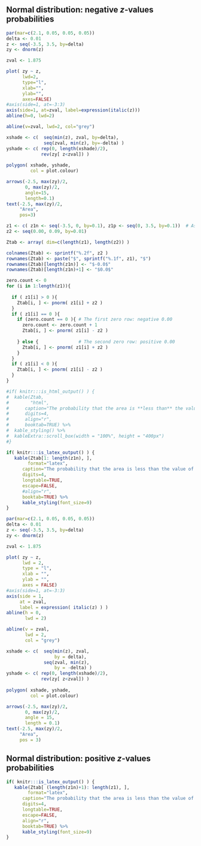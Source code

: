 
<!-- ```{r echo=FALSE, fig.width=2.2, fig.height=0.9, fig.align="center"} -->
<!-- par(mar=c(2.1, 0.05, 0.05, 0.05)) -->
<!-- delta <- 0.01 -->
<!-- z <- seq(-3.5, 3.5, by=delta) -->
<!-- zy <- dnorm(z) -->

<!-- zval <- 1.875 -->

<!-- plot( zy ~ z, -->
<!--       lwd=2, -->
<!--       type="l", -->
<!--       xlab="", -->
<!--       ylab="", -->
<!--       axes=FALSE) -->
<!-- #axis(side=1, at=-3:3) -->
<!-- axis(side=1, at=zval, label=expression(italic(z))) -->
<!-- abline(h=0, lwd=2) -->

<!-- abline(v=zval, lwd=2, col="grey") -->

<!-- xshade <- c(  seq(min(z), zval, by=delta), -->
<!--               seq(zval, min(z), by=-delta) ) -->
<!-- yshade <- c( rep(0, length(xshade)/2), -->
<!--              rev(zy[ z<zval]) ) -->

<!-- polygon( xshade, yshade, col="wheat") -->

<!-- arrows(-2.5, max(zy)/2, -->
<!--        0, max(zy)/2,  -->
<!--        angle=15, -->
<!--        length=0.1) -->
<!-- text(-2.5, max(zy)/2,  -->
<!--      "Area", -->
<!--      pos=3) -->
<!-- ``` -->

<!-- \small The table gives the probability (area) that a $z$-score is **less** than the $z$-score looked up. -->
<!-- For example:  -->
<!-- Look up $z = 1.87$; the area *less than* $z=1.87$ is about 0.9693, -->
<!-- or about 96.9%. -->

<!-- ```{r AppendixTables, echo=FALSE} -->
<!-- z1 <- c( z1n <- seq(-3.5, 0, by=0.1), z1p <- seq(0, 3.5, by=0.1))  # As zero gets two rows: pos and neg -->
<!-- z2 <- seq(0.00, 0.09, by=0.01) -->

<!-- Ztab <- array( dim=c(length(z1), length(z2)) )   -->

<!-- colnames(Ztab) <- sprintf("%.2f", z2 ) -->
<!-- rownames(Ztab) <- sprintf("%.1f", z1) -->
<!-- rownames(Ztab)[length(z1n)] <- "-0.0" -->
<!-- rownames(Ztab)[length(z1n)+1] <- "0.0" -->

<!-- zero.count <- 0 -->
<!-- for (i in 1:length(z1)){ -->

<!--   if ( z1[i] > 0 ){ -->
<!--     Ztab[i, ] <- pnorm( z1[i] + z2 ) -->
<!--   }  -->
<!--   if ( z1[i] == 0 ){ -->
<!--     if (zero.count == 0 ){ # The first zero row: negative 0.00 -->
<!--       zero.count <- zero.count + 1  -->
<!--       Ztab[i, ] <- pnorm( z1[i] - z2 ) -->

<!--     } else {               # The second zero row: positive 0.00 -->
<!--       Ztab[i, ] <- pnorm( z1[i] + z2 ) -->
<!--     } -->
<!--   } -->
<!--   if ( z1[i] < 0 ){ -->
<!--     Ztab[i, ] <- pnorm( z1[i] - z2 ) -->
<!--   } -->
<!-- } -->

<!-- #if( knitr:::is_html_output() ) { -->
<!-- #  kable(Ztab, -->
<!-- #        "html", -->
<!-- #      caption="The probability that the area is **less than** the value of $z$ that is looked up", -->
<!-- #      digits=4, -->
<!-- #      align="r", -->
<!-- #      booktab=TRUE) %>% -->
<!-- #  kable_styling() %>% -->
<!-- #  kableExtra::scroll_box(width = "100%", height = "400px") -->
<!-- #} -->
<!-- if( knitr:::is_latex_output() ) { -->
<!--    kable(Ztab, -->
<!--         format="latex", -->
<!--       caption="The probability that the area is less than the value of $z$ that is looked up", -->
<!--       digits=4, -->
<!--       longtable=TRUE, -->
<!--       align="r", -->
<!--       booktab=TRUE) %>% -->
<!--       kable_styling(font_size=9, latex_options="repeat_header") -->
<!-- } -->
<!-- ``` -->



\pagebreak
\null
\pagebreak

## Normal distribution: negative $z$-values probabilities {#ZTablesNEG}

```r
par(mar=c(2.1, 0.05, 0.05, 0.05))
delta <- 0.01
z <- seq(-3.5, 3.5, by=delta)
zy <- dnorm(z)

zval <- 1.875

plot( zy ~ z,
      lwd=2,
      type="l",
      xlab="",
      ylab="",
      axes=FALSE)
#axis(side=1, at=-3:3)
axis(side=1, at=zval, label=expression(italic(z)))
abline(h=0, lwd=2)

abline(v=zval, lwd=2, col="grey")

xshade <- c(  seq(min(z), zval, by=delta),
              seq(zval, min(z), by=-delta) )
yshade <- c( rep(0, length(xshade)/2),
             rev(zy[ z<zval]) )
            
polygon( xshade, yshade, 
         col = plot.colour)

arrows(-2.5, max(zy)/2,
       0, max(zy)/2, 
       angle=15,
       length=0.1)
text(-2.5, max(zy)/2, 
     "Area",
     pos=3)
```




\begin{small}
The table gives the probability (area) that a $z$-score is \textbf{less} than the $z$-score looked up.
For example: 
Look up $z = -1.87$; the area \textit{less than} $z=-1.87$ is about 0.0307,
or about 3.07\%.
\end{small}

```r
z1 <- c( z1n <- seq(-3.5, 0, by=0.1), z1p <- seq(0, 3.5, by=0.1))  # As zero gets two rows: pos and neg
z2 <- seq(0.00, 0.09, by=0.01)

Ztab <- array( dim=c(length(z1), length(z2)) )  

colnames(Ztab) <- sprintf("%.2f", z2 )
rownames(Ztab) <- paste("$", sprintf("%.1f", z1), "$")
rownames(Ztab)[length(z1n)] <- "$-0.0$"
rownames(Ztab)[length(z1n)+1] <- "$0.0$"

zero.count <- 0
for (i in 1:length(z1)){
  
  if ( z1[i] > 0 ){
    Ztab[i, ] <- pnorm( z1[i] + z2 )
  } 
  if ( z1[i] == 0 ){
    if (zero.count == 0 ){ # The first zero row: negative 0.00
      zero.count <- zero.count + 1 
      Ztab[i, ] <- pnorm( z1[i] - z2 )
      
    } else {               # The second zero row: positive 0.00
      Ztab[i, ] <- pnorm( z1[i] + z2 )
    }
  }
  if ( z1[i] < 0 ){
    Ztab[i, ] <- pnorm( z1[i] - z2 )
  }
}

#if( knitr:::is_html_output() ) {
#  kable(Ztab,
#        "html",
#      caption="The probability that the area is **less than** the value of $z$ that is looked up",
#      digits=4,
#      align="r",
#      booktab=TRUE) %>%
#  kable_styling() %>%
#  kableExtra::scroll_box(width = "100%", height = "400px")
#}
```

```r

if( knitr:::is_latex_output() ) {
   kable(Ztab[1: length(z1n), ],
        format="latex",
      caption="The probability that the area is less than the value of $z$ that is looked up",
      digits=4,
      longtable=TRUE,
      escape=FALSE,
      #align="r",
      booktab=TRUE) %>%
      kable_styling(font_size=9)        
}
```





\pagebreak


```r
par(mar=c(2.1, 0.05, 0.05, 0.05))
delta <- 0.01
z <- seq(-3.5, 3.5, by=delta)
zy <- dnorm(z)

zval <- 1.875

plot( zy ~ z,
      lwd = 2,
      type = "l",
      xlab = "",
      ylab = "",
      axes = FALSE)
#axis(side=1, at=-3:3)
axis(side = 1, 
     at = zval, 
     label = expression( italic(z) ) )
abline(h = 0, 
       lwd = 2)

abline(v = zval, 
       lwd = 2, 
       col = "grey")

xshade <- c(  seq(min(z), zval, 
                  by = delta),
              seq(zval, min(z), 
                  by = -delta) )
yshade <- c( rep(0, length(xshade)/2),
             rev(zy[ z<zval]) )
            
polygon( xshade, yshade, 
         col = plot.colour)

arrows(-2.5, max(zy)/2,
       0, max(zy)/2, 
       angle = 15,
       length = 0.1)
text(-2.5, max(zy)/2, 
     "Area",
     pos = 3)
```


## Normal distribution: positive $z$-values probabilities  {#ZTablesPOS}


\begin{small}
The table gives the probability (area) that a $z$-score is \textbf{less} than the $z$-score looked up.
For example: 
Look up $z = 1.87$; the area \textit{less than} $z=1.87$ is about 0.9693,
or about 96.9\%.
\end{small}

```r
if( knitr:::is_latex_output() ) {
   kable(Ztab[ (length(z1n)+1): length(z1), ],
        format="latex",
      caption="The probability that the area is less than the value of $z$ that is looked up",
      digits=4,
      longtable=TRUE,
      escape=FALSE,
      align="r",
      booktab=TRUE) %>%
      kable_styling(font_size=9)
}
```




